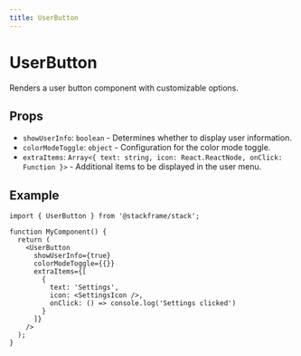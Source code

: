 ```yaml
---
title: UserButton
---
```


# UserButton

Renders a user button component with customizable options.

## Props

- `showUserInfo`: `boolean` - Determines whether to display user information.
- `colorModeToggle`: `object` - Configuration for the color mode toggle.
- `extraItems`: `Array<{ text: string, icon: React.ReactNode, onClick: Function }>` - Additional items to be displayed in the user menu.

## Example

```tsx
import { UserButton } from '@stackframe/stack';

function MyComponent() {
  return (
    <UserButton
      showUserInfo={true}
      colorModeToggle={{}}
      extraItems={[
        {
          text: 'Settings',
          icon: <SettingsIcon />,
          onClick: () => console.log('Settings clicked')
        }
      ]}
    />
  );
}
```